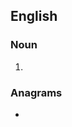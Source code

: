 ==English==

===Noun===
{{en-noun|noogies}}

# {{alternative spelling of|noogie|lang=en}}

===Anagrams===
* {{anagrams|en|-ogony|goony|yoong}}